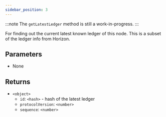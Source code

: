 ```yaml
---
sidebar_position: 3
---
```


:::note
The `getLatestLedger` method is still a work-in-progress.
:::

For finding out the current latest known ledger of this node. This is a subset of the ledger info from Horizon.

## Parameters

- None

## Returns

- `<object>`
  - `id`: `<hash>` - hash of the latest ledger
  - `protocolVersion`: `<number>`
  - `sequence`: `<number>`
